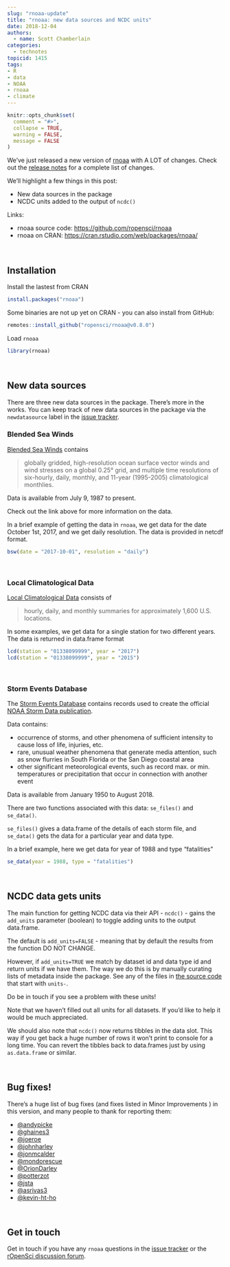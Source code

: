 ```yaml
---
slug: "rnoaa-update"
title: "rnoaa: new data sources and NCDC units"
date: 2018-12-04
authors:
  - name: Scott Chamberlain
categories:
  - technotes
topicid: 1415
tags:
- R
- data
- NOAA
- rnoaa
- climate
---
```


```r
knitr::opts_chunk$set(
  comment = "#>",
  collapse = TRUE,
  warning = FALSE,
  message = FALSE
)
```

We've just released a new version of [rnoaa][] with A LOT of changes. Check out 
the [release notes](https://github.com/ropensci/rnoaa/releases/tag/v0.8.0) 
for a complete list of changes. 

We'll highlight a few things in this post:

- New data sources in the package
- NCDC units added to the output of `ncdc()`

Links:

* rnoaa source code: <https://github.com/ropensci/rnoaa>
* rnoaa on CRAN: <https://cran.rstudio.com/web/packages/rnoaa/>

<br>

## Installation

Install the lastest from CRAN

```r
install.packages("rnoaa")
```

Some binaries are not up yet on CRAN - you can also install from GitHub:

```r
remotes::install_github("ropensci/rnoaa@v0.8.0")
```

Load `rnoaa`

```r
library(rnoaa)
```

<br>

## New data sources

There are three new data sources in the package. There's more in the works. You 
can keep track of new data sources in the package via the `newdatasource`
label in the [issue tracker](https://github.com/ropensci/rnoaa/issues?q=is%3Aissue+is%3Aopen+label%3Anewdatasource). 

### Blended Sea Winds

[Blended Sea Winds][bsw] contains 

> globally gridded, high-resolution ocean surface vector winds and wind stresses on a 
> global 0.25° grid, and multiple time resolutions of six-hourly, daily, monthly, 
> and 11-year (1995-2005) climatological monthlies.

Data is available from July 9, 1987 to present. 

Check out the link above for more information on the data. 

In a brief example of getting the data in `rnoaa`, we get data for the date 
October 1st, 2017, and we get daily resolution. The data is provided in 
netcdf format.

```r
bsw(date = "2017-10-01", resolution = "daily")
```

<br>

### Local Climatological Data

[Local Climatological Data][lcd] consists of

> hourly, daily, and monthly summaries for approximately 1,600 U.S. locations.

In some examples, we get data for a single station for two different years.
The data is returned in data.frame format

```r
lcd(station = "01338099999", year = "2017")
lcd(station = "01338099999", year = "2015")
```

<br>

### Storm Events Database

The [Storm Events Database][sed] contains records used to create the 
official [NOAA Storm Data publication](http://www.ncdc.noaa.gov/IPS/sd/sd.html).

Data contains:

* occurrence of storms, and other phenomena of sufficient intensity to cause loss of life, 
injuries, etc.
* rare, unusual weather phenomena that generate media attention, such as snow flurries in 
South Florida or the San Diego coastal area
* other significant meteorological events, such as record max. or min. temperatures or 
precipitation that occur in connection with another event

Data is available from January 1950 to August 2018.

There are two functions associated with this data: `se_files()` and `se_data()`.

`se_files()` gives a data.frame of the details of each storm file, and 
`se_data()` gets the data for a particular year and data type. 

In a brief example, here we get data for year of 1988 and type "fatalities"

```r
se_data(year = 1988, type = "fatalities")
```

<br>

## NCDC data gets units

The main function for getting NCDC data via their API - `ncdc()` - gains the `add_units` parameter 
(boolean) to toggle adding units to the output data.frame. 

The default is `add_units=FALSE` - meaning that by default the results from the function 
DO NOT CHANGE. 

However, if `add_units=TRUE` we match by dataset id and data type id and return units if 
we have them. The way we do this is by manually curating lists of metadata inside the package.
See any of the files in [the source code](https://github.com/ropensci/rnoaa/tree/master/R) 
that start with `units-`. 

Do be in touch if you see a problem with these units! 

Note that we haven't filled out all units for all datasets. If you'd like to help it would 
be much appreciated.

We should also note that `ncdc()` now returns tibbles in the data slot. This way if you 
get back a huge number of rows it won't print to console for a long time. You can revert 
the tibbles back to data.frames just by using `as.data.frame` or similar.

<br>

## Bug fixes!

There's a huge list of bug fixes (and fixes listed in Minor Improvements ) in this version, 
and many people to thank for reporting them: 

* [@andypicke](https://github.com/andypicke)
* [@ghaines3](https://github.com/ghaines3)
* [@joeroe](https://github.com/joeroe)
* [@johnharley](https://github.com/johnharley)
* [@jonmcalder](https://github.com/jonmcalder)
* [@mondorescue](https://github.com/mondorescue)
* [@OrionDarley](https://github.com/OrionDarley)
* [@potterzot](https://github.com/potterzot)
* [@jsta](https://github.com/jsta)
* [@asrivas3](https://github.com/asrivas3)
* [@kevin-ht-ho](https://github.com/kevin-ht-ho)

<br>

## Get in touch

Get in touch if you have any `rnoaa` questions in the 
[issue tracker](https://github.com/ropensci/rnoaa/issues) or the 
[rOpenSci discussion forum](https://discuss.ropensci.org/).


[rnoaa]: https://github.com/ropensci/rnoaa
[bsw]: https://www.ncdc.noaa.gov/data-access/marineocean-data/blended-global/blended-sea-winds
[lcd]: https://www.ncdc.noaa.gov/data-access/land-based-station-data/land-based-datasets/quality-controlled-local-climatological-data-qclcd
[sed]: https://www.ncdc.noaa.gov/stormevents/

